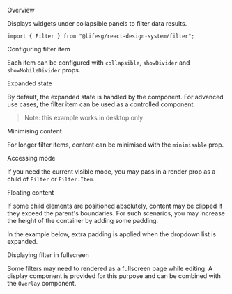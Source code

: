 
<Meta of={FilterStories} />

<Title>Filter</Title>

<Secondary>Overview</Secondary>

Displays widgets under collapsible panels to filter data results.

```tsx
import { Filter } from "@lifesg/react-design-system/filter";
```

<Canvas of={FilterStories.Default} />

<Heading3>Configuring filter item</Heading3>

Each item can be configured with `collapsible`, `showDivider` and `showMobileDivider` props.

<Canvas of={FilterStories.ConfiguringFilterItem} />

<Heading3>Expanded state</Heading3>

By default, the expanded state is handled by the component. For advanced use cases, the filter item can be used as a controlled component.

> Note: this example works in desktop only

<Canvas of={FilterStories.HandlingExpandedState} />

<Heading3>Minimising content</Heading3>

For longer filter items, content can be minimised with the `minimisable` prop.

<Canvas of={FilterStories.Minimised} />

<Heading3>Accessing mode</Heading3>

If you need the current visible mode, you may pass in a render prop as a child of `Filter` or `Filter.Item`.

<Canvas of={FilterStories.AccessingMode} />

<Heading3>Floating content</Heading3>

If some child elements are positioned absolutely, content may be clipped if they exceed the parent's boundaries.
For such scenarios, you may increase the height of the container by adding some padding.

In the example below, extra padding is applied when the dropdown list is expanded.

<Canvas of={FilterStories.WithFloatingContent} />

<Heading3>Displaying filter in fullscreen</Heading3>

Some filters may need to rendered as a fullscreen page while editing. A display component is provided for this purpose and can be combined with the `Overlay` component.

<Canvas of={FilterStories.DisplayFilterInFullscreen} />

<PropsTable />
